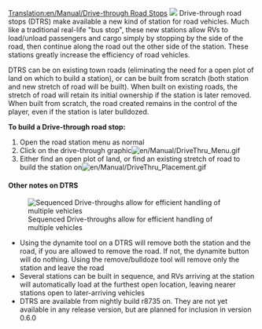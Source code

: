 [[Translation:en/Manual/Drive-through Road Stops]]
[[File:en/Manual/DriveThru Bus Stops.gif|left|]]
Drive-through road stops (DTRS) make available a new kind of station for road vehicles.  Much like a traditional real-life "bus stop", these new stations allow RVs to load/unload passengers and cargo simply by stopping by the side of the road, then continue along the road out the other side of the station.  These stations greatly increase the efficiency of road vehicles.

DTRS can be on existing town roads (eliminating the need for a open plot of land on which to build a station), or can be built from scratch (both station and new stretch of road will be built).  When built on existing roads, the stretch of road will retain its initial ownership if the station is later removed.  When built from scratch, the road created remains in the control of the player, even if the station is later bulldozed.

'''To build a Drive-through road stop:'''
#Open the road station menu as normal
#Click on the drive-through graphic[[File:en/Manual/DriveThru Menu.gif|none]]
#Either find an open plot of land, or find an existing stretch of road to build the station on[[File:en/Manual/DriveThru Placement.gif|none]]

====Other notes on DTRS====
[[File:en/Manual/DriveThru Multiple.gif|frame|Sequenced Drive-throughs allow for efficient handling of multiple vehicles]]
*Using the dynamite tool on a DTRS will remove both the station and the road, if you are allowed to remove the road. If not, the dynamite button will do nothing.  Using the remove/bulldoze tool will remove only the station and leave the road
*Several stations can be built in sequence, and RVs arriving at the station will automatically load at the furthest open location, leaving nearer stations open to later-arriving vehicles
*DTRS are available from nightly build r8735 on.  They are not yet available in any release version, but are planned for inclusion in version 0.6.0